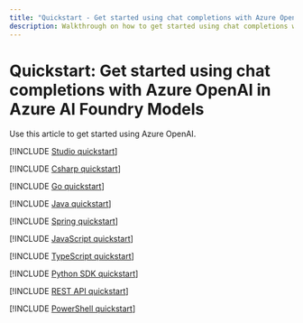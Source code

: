 ```yaml
---
title: "Quickstart - Get started using chat completions with Azure OpenAI in Azure AI Foundry Models"
description: Walkthrough on how to get started using chat completions with Azure OpenAI.
---
```


# Quickstart: Get started using chat completions with Azure OpenAI in Azure AI Foundry Models

Use this article to get started using Azure OpenAI.

<Tab title="Portal">

[!INCLUDE [Studio quickstart](includes/chatgpt-studio)]

</Tab>

<Tab title="C#">

[!INCLUDE [Csharp quickstart](includes/chatgpt-dotnet)]

</Tab>

<Tab title="Go">

[!INCLUDE [Go quickstart](includes/chat-go)]

</Tab>

<Tab title="Java">

[!INCLUDE [Java quickstart](includes/chatgpt-java)]

</Tab>

<Tab title="Spring">

[!INCLUDE [Spring quickstart](includes/chatgpt-spring)]

</Tab>

<Tab title="JavaScript">

[!INCLUDE [JavaScript quickstart](includes/chatgpt-javascript)]

</Tab>

<Tab title="TypeScript">

[!INCLUDE [TypeScript quickstart](includes/chatgpt-typescript)]

</Tab>

<Tab title="Python">

[!INCLUDE [Python SDK quickstart](includes/chatgpt-python)]

</Tab>

<Tab title="REST API">

[!INCLUDE [REST API quickstart](includes/chatgpt-rest)]

</Tab>

<Tab title="PowerShell">

[!INCLUDE [PowerShell quickstart](includes/chatgpt-powershell)]

</Tab>
